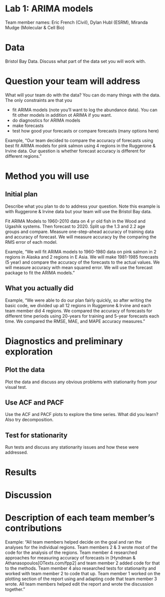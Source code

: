 # Lab 1: ARIMA models

Team member names: Eric French (Civil), Dylan Hubl (ESRM), Miranda Mudge (Molecular & Cell Bio)

# Data

Bristol Bay Data. Discuss what part of the data set you will work with.

# Question your team will address

What will your team do with the data? You can do many things with the data. The only constraints are that you

-   fit ARIMA models (note you'll want to log the abundance data). You can fit other models in addition ot ARIMA if you want.
-   do diagnostics for ARIMA models
-   make forecasts
-   test how good your forecasts or compare forecasts (many options here)

Example, "Our team decided to compare the accuracy of forecasts using best fit ARIMA models for pink salmon using 4 regions in the Ruggerone & Irvine data. Our question is whether forecast accuracy is different for different regions."

# Method you will use

## Initial plan

Describe what you plan to do to address your question. Note this example is with Ruggerone & Irvine data but your team will use the Bristol Bay data.

Fit ARIMA Models to 1960-2010 data on 4 yr old fish in the Wood and Ugashik systems. Then forecast to 2020. Split up the 1.3 and 2.2 age groups and compare. Measure one-step-ahead accuracy of training data and accuracy of forecast. We will measure accuracy by the comparing the RMS error of each model.

Example, "We will fit ARIMA models to 1960-1980 data on pink salmon in 2 regions in Alaska and 2 regions in E Asia. We will make 1981-1985 forecasts (5 year) and compare the accuracy of the forecasts to the actual values. We will measure accuracy with mean squared error. We will use the forecast package to fit the ARIMA models."

## What you actually did

Example, "We were able to do our plan fairly quickly, so after writing the basic code, we divided up all 12 regions in Ruggerone & Irvine and each team member did 4 regions. We compared the accuracy of forecasts for different time periods using 20-years for training and 5-year forecasts each time. We compared the RMSE, MAE, and MAPE accuracy measures."

# Diagnostics and preliminary exploration

## Plot the data

Plot the data and discuss any obvious problems with stationarity from your visual test.

## Use ACF and PACF

Use the ACF and PACF plots to explore the time series. What did you learn? Also try decomposition.

## Test for stationarity

Run tests and discuss any stationarity issues and how these were addressed.

# Results

# Discussion

# Description of each team member's contributions

Example: "All team members helped decide on the goal and ran the analyses for the individual regions. Team members 2 & 3 wrote most of the code for the analysis of the regions. Team member 4 researched approaches for measuring accuracy of forecasts in [Hyndman & Athanasopoulos[OTexts.com/fpp2] and team member 2 added code for that to the methods. Team member 4 also researched tests for stationarity and worked with team member 2 to code that up. Team member 1 worked on the plotting section of the report using and adapting code that team member 3 wrote. All team members helped edit the report and wrote the discussion together."
